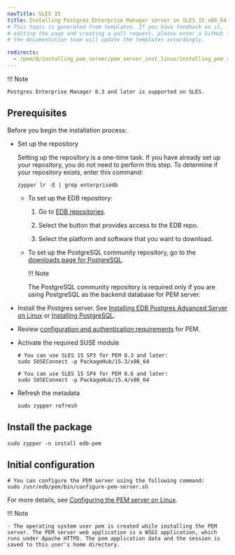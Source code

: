 ```yaml
---
navTitle: SLES 15
title: Installing Postgres Enterprise Manager server on SLES 15 x86_64
# This topic is generated from templates. If you have feedback on it, instead of
# editing the page and creating a pull request, please enter a GitHub issue and
# the documentation team will update the templates accordingly.

redirects:
  - /pem/8/installing_pem_server/pem_server_inst_linux/installing_pem_server_using_edb_repository/x86_amd64/pem_server_sles15_x86
---
```


!!! Note

    Postgres Enterprise Manager 8.3 and later is supported on SLES.

## Prerequisites

Before you begin the installation process:

- Set up the repository

  Setting up the repository is a one-time task. If you have already set up your repository, you do not need to perform this step.
  To determine if your repository exists, enter this command:

  `zypper lr -E | grep enterprisedb`

  - To set up the EDB repository:

    1. Go to [EDB repositories](https://www.enterprisedb.com/repos-downloads).

    1. Select the button that provides access to the EDB repo.

    1. Select the platform and software that you want to download.

  - To set up the PostgreSQL community repository, go to the [downloads page for PostgreSQL](https://www.postgresql.org/download/).

    !!! Note

    The PostgreSQL community repository is required only if you are using PostgreSQL as the backend database for PEM server.

- Install the Postgres server. See [Installing EDB Postgres Advanced Server on Linux](/epas/latest/installing/) or [Installing PostgreSQL](/supported-open-source/postgresql/installer/).

- Review [configuration and authentication requirements](../prerequisites/) for PEM.

- Activate the required SUSE module

  ```shell
  # You can use SLES 15 SP3 for PEM 8.3 and later:
  sudo SUSEConnect -p PackageHub/15.3/x86_64

  # You can use SLES 15 SP4 for PEM 8.6 and later:
  sudo SUSEConnect -p PackageHub/15.4/x86_64

  ```

- Refresh the metadata
  ```shell
  sudo zypper refresh
  ```

## Install the package

```shell
sudo zypper -n install edb-pem
```

## Initial configuration

```shell
# You can configure the PEM server using the following command:
sudo /usr/edb/pem/bin/configure-pem-server.sh
```

For more details, see [Configuring the PEM server on Linux](../configuring_the_pem_server_on_linux/).

!!! Note

    - The operating system user pem is created while installing the PEM server. The PEM server web application is a WSGI application, which runs under Apache HTTPD. The pem application data and the session is saved to this user's home directory.
